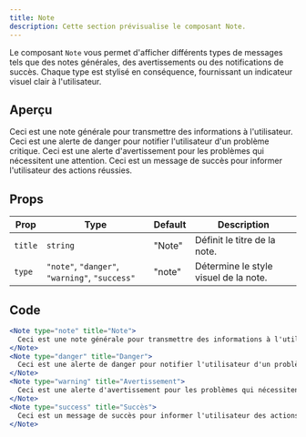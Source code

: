 ```yaml
---
title: Note
description: Cette section prévisualise le composant Note.
---
```


Le composant `Note` vous permet d'afficher différents types de messages tels que des notes générales, des avertissements ou des notifications de succès. Chaque type est stylisé en conséquence, fournissant un indicateur visuel clair à l'utilisateur.

## Aperçu

<Note type="note" title="Note">
  Ceci est une note générale pour transmettre des informations à l'utilisateur.
</Note>
<Note type="danger" title="Danger">
  Ceci est une alerte de danger pour notifier l'utilisateur d'un problème critique.
</Note>
<Note type="warning" title="Avertissement">
  Ceci est une alerte d'avertissement pour les problèmes qui nécessitent une attention.
</Note>
<Note type="success" title="Succès">
  Ceci est un message de succès pour informer l'utilisateur des actions réussies.
</Note>

## Props

| Prop    | Type                           | Default | Description                                |
|---------|--------------------------------|---------|--------------------------------------------|
| `title` | `string`                       | "Note"  | Définit le titre de la note.               |
| `type`  | `"note"`, `"danger"`, `"warning"`, `"success"` | "note"  | Détermine le style visuel de la note.      |

## Code

```jsx
<Note type="note" title="Note">
  Ceci est une note générale pour transmettre des informations à l'utilisateur.
</Note>
<Note type="danger" title="Danger">
  Ceci est une alerte de danger pour notifier l'utilisateur d'un problème critique.
</Note>
<Note type="warning" title="Avertissement">
  Ceci est une alerte d'avertissement pour les problèmes qui nécessitent une attention.
</Note>
<Note type="success" title="Succès">
  Ceci est un message de succès pour informer l'utilisateur des actions réussies.
</Note>

